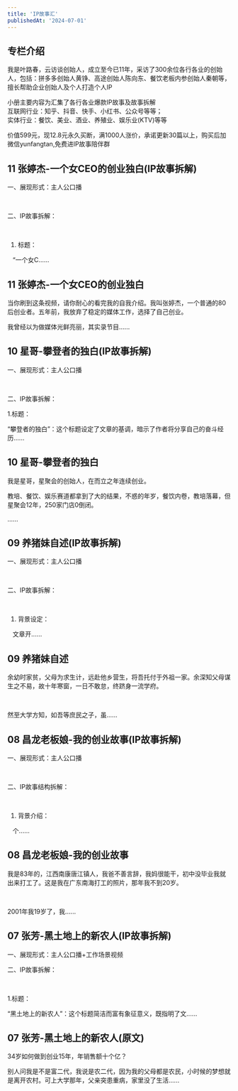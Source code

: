 ```yaml
---
title: 'IP故事汇'
publishedAt: '2024-07-01'
---
```


## 专栏介绍

我是叶路春，云访谈创始人，成立至今已11年，采访了300余位各行各业的创始人，包括：拼多多创始人黄铮、高途创始人陈向东、餐饮老板内参创始人秦朝等，擅长帮助企业创始人及个人打造个人IP  
  
小册主要内容为汇集了各行各业爆款IP故事及故事拆解  
互联网行业：知乎、抖音、快手、小红书、公众号等等；  
实体行业：餐饮、美业、酒业、养殖业、娱乐业(KTV)等等  
  
价值599元，现12.8元永久买断，满1000人涨价，承诺更新30篇以上，购买后加微信yunfangtan,免费进IP故事陪伴群

## 11 张婷杰-一个女CEO的创业独白(IP故事拆解)
一、展现形式：主人公口播

 

二、IP故事拆解：

 

1. 标题：

   “一个女C......

## 11 张婷杰-一个女CEO的创业独白
当你刷到这条视频，请你耐心的看完我的自我介绍。我叫张婷杰，一个普通的80后创业者。五年前，我放弃了稳定的媒体工作，选择了自己创业。

我曾经以为做媒体光鲜亮丽，其实录节目......

## 10 星哥-攀登者的独白(IP故事拆解)
一、展现形式：主人公口播

 

二、IP故事拆解：

1.标题：

“攀登者的独白”：这个标题设定了文章的基调，暗示了作者将分享自己的奋斗经历......

## 10 星哥-攀登者的独白
我是星哥，星聚会的创始人，在而立之年连续创业。

教培、餐饮、娱乐赛道都拿到了大的结果，不惑的年岁，餐饮内卷，教培落幕，但星聚会12年，250家门店0倒闭。

......

## 09 养猪妹自述(IP故事拆解)
一、展现形式：主人公口播

 

二、IP故事拆解：

 

1. 背景设定：

   文章开......

## 09 养猪妹自述
余幼时家贫，父母为求生计，远赴他乡营生，将吾托付于外祖一家。余深知父母谋生之不易，故十年寒窗，一日不敢怠，终跻身一流学府。

 

然至大学方知，如吾等庶民之子，虽......

## 08 昌龙老板娘-我的创业故事(IP故事拆解)
一、展现形式：主人公口播

 

二、IP故事结构拆解：

 

1. 背景介绍：

   个......

## 08 昌龙老板娘-我的创业故事
我是83年的，江西南康唐江镇人，我爸不善言辞，我妈很能干，初中没毕业我就出来打工了。这是我在广东南海打工的照片，那年我不到20岁。

 

2001年我19岁了，我......

## 07 张芳-黑土地上的新农人(IP故事拆解)
一、展现形式：主人公口播+工作场景视频

二、IP故事拆解：

 

1.标题：

“黑土地上的新农人”：这个标题简洁而富有象征意义，既指明了文......

## 07 张芳-黑土地上的新农人(原文)
34岁如何做到创业15年，年销售额十个亿？

别人问我是不是富二代，我说是农二代，因为我的父母都是农民，小时候的梦想就是离开农村。可上大学那年，父亲突患重病，家里没了生活......

